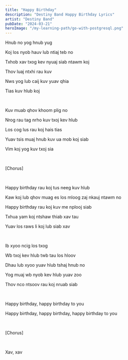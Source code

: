 ```yaml
---
title: "Happy Birthday"
description: "Destiny Band Happy Birthday Lyrics"
artist: "Destiny Band"
pubDate: "2024-03-21"
heroImage: "/my-learning-path/go-with-postgresql.png"
---
```


Hnub no yog hnub yug

Koj los nyob hauv lub ntiaj teb no

Txhob xav txog kev nyuaj siab ntawm koj

Thov luaj ntxhi rau kuv

Nws yog lub caij kuv yuav qhia

Tias kuv hlub koj

<br />

Kuv muab qhov khoom plig no

Nrog rau tag nrho kuv txoj kev hlub

Los cog lus rau koj hais tias

Yuav tsis muaj hnub kuv ua mob koj siab

Vim koj yog kuv txoj sia

<br />

[Chorus]

<br />

Happy birthday rau koj tus neeg kuv hlub

Kaw koj lub qhov muag es los mloog zaj nkauj ntawm no

Happy birthday rau koj kuv me nplooj siab

Txhua yam koj ntshaw thiab xav tau

Yuav los raws li koj lub siab xav

<br />

Ib xyoo ncig los txog

Wb txoj kev hlub twb tau los hloov

Dhau lub xyoo yuav hlub tshaj hnub no

Yog muaj wb nyob kev hlub yuav zoo

Thov nco ntsoov rau koj nruab siab

<br />

Happy birthday, happy birthday to you

Happy birthday, happy birthday, happy birthday to you

<br />

[Chorus]

<br />

Xav, xav
